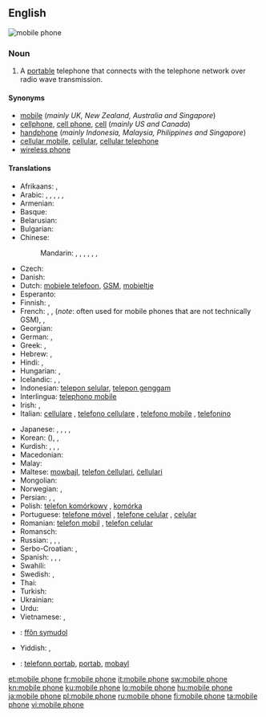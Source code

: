 ==English==
[[Image:Several mobile phones.png|thumb|mobile phone]]
{{wikipedia}}

===Noun===
{{en-noun|sg=[[mobile]] [[phone]]}}

# A [[portable]] telephone that connects with the telephone network over radio wave transmission.

====Synonyms====
* [[mobile]] (''mainly UK, New Zealand, Australia and Singapore'')
* [[cellphone]], [[cell phone]], [[cell]] (''mainly US and Canada'')
* [[handphone]] (''mainly Indonesia, Malaysia, Philippines and Singapore'')
* [[cellular mobile]], [[cellular]], [[cellular telephone]]
* [[wireless phone]]

====Translations====
{{trans-top|A portable telephone}}
* Afrikaans: {{t|af|selfoon}}, {{t|af|sellulêre telefoon}}
* Arabic: {{t|ar|جوال|m|tr=jawaal}},  {{t|ar|هاتف محمول|m|tr=haatif maHmuul}},  {{t|ar|هاتف خلوي|m|tr=haatif khalawiy}},  {{t|ar|هاتف متحرك|m|tr=haatif mutaHárrak}}, {{t|ar|هاتف النقال|m|tr=haatif al-naqqaal}},  {{t|ar|موبيل|m|tr=mubiil}}
* Armenian: {{t-|hy|բջջային հեռախոս|tr=bǰǰayin heṙaxos}}
* Basque: {{t|eu|telefono mugikor|xs=Basque}}
* Belarusian: {{t|be|мабільны тэлефон|m|tr=mabíl'ny telefón|xs=Belarusian}}
* Bulgarian: {{t-|bg|мобилен телефон|m|tr=mobílen telefón}}
* Chinese:
*: Mandarin: {{t-|cmn|手機|sc=Hani}}, {{t-|cmn|手机|tr=shǒujī|sc=Hani}}, {{qualifier|formal/technical}} {{t-|cmn|移動電話|sc=Hani}}, {{t-|cmn|移动电话|tr=yídòng diànhuà|sc=Hani}}, {{qualifier|formal/technical}} {{t-|cmn|手提電話|sc=Hani}}, {{t-|cmn|手提电话|tr=shǒutí diànhuà|sc=Hani}}, {{qualifier|slang}} {{t-|cmn|大哥大|tr=dàgēdà|sc=Hani}}
* Czech: {{t|cs|mobilní telefon|m}}
* Danish: {{t-|da|mobiltelefon|c}}
* Dutch: [[mobiele telefoon]], [[GSM]], [[mobieltje]] {{qualifier|colloquial|diminutive}}
* Esperanto: {{t|eo|posxtelefono|alt=poŝtelefono}}
* Finnish: {{t+|fi|matkapuhelin}}, {{t+|fi|kännykkä}}
* French: {{t-|fr|téléphone mobile|m}}, {{t-|fr|portable|m}}, {{t+|fr|GSM|m}} (''note'': often used for mobile phones that are not technically GSM),  {{qualifier|Canada}} {{t+|fr|cellulaire|m}},  {{t+|fr|mobile|m}} {{qualifier|colloquial}}
* Georgian: {{t|ka|მობილური|tr=mobiluri|sc=Geor}}
* German: {{t+|de|Mobiltelefon}}, {{t+|de|Handy}}
* Greek: {{t-|el|κινητό τηλέφωνο|n|tr=kinitó tiléfono|sc=Grek}}, {{qualifier|colloquial}} {{t+|el|κινητό|n|tr=kinitó|sc=Grek}} 
* Hebrew: {{t|he|פלפון}},  {{t|he|טלפון סלולרי|m|alt=טֶלֶפוֹן סֶלוּלָרי|tr=t'elefón selulari}}
* Hindi: {{t|hi|मोबाइल फ़ोन|tr=mobā'il fon|xs=Hindi}},  {{t|hi|मोबाइल|tr=mobā'il|xs=Hindi}}
* Hungarian: {{t+|hu|mobiltelefon}}, {{t|hu|mobil}}
* Icelandic: {{t+|is|farsími|m}}, {{t+|is|gemsi|m}}, {{t-|is|GSM-sími|m}}
* Indonesian: [[telepon selular]], [[telepon genggam]]
* Interlingua: [[telephono mobile]]
* Irish: {{t|ga|guthán soghluaiste|m|xs=Irish}}, {{t|ga|fón póca|m}}
* Italian: [[cellulare]] {{m}}, [[telefono cellulare]] {{m}}, [[telefono mobile]] {{m}}, [[telefonino]] {{m}}
{{trans-mid}}
* Japanese: {{t+|ja|携帯電話|tr=けいたいでんわ, keitai-denwa}},  {{t-|ja|携帯|tr=けいたい, keitai}} {{qualifier|colloquial}},  {{t|ja|セルホーン|tr=seruhōn}},  {{t|ja|セルフォン|tr=serufon}},  {{t|ja|モバイル|tr=mobairu}}
* Korean: {{t|ko|휴대 전화|tr=hyudae jeonhwa|sc=Hang}} ({{t|ko|携帶電話|sc=Hani}}), {{t|ko|휴대폰|tr=hyudaepon|sc=Hang}} {{qualifier|colloquial}},  {{t|ko|핸드폰|tr=haendeupon|sc=Hang}} {{qualifier|colloquial}}
* Kurdish: {{t+|ku|telefona destan|f}}, {{t+|ku|telefona berîkê|f}}, {{t+|ku|telefona bêtêl|f}}, {{t+|ku|telefona mobîl|f}}
* Macedonian: {{t-|mk|мобилен телефон|m|tr=móbilen telefón}}
* Malay: {{t|ms|telefon bimbit}}
* Maltese: [[mowbajl]], [[telefon ċellulari]], [[ċellulari]]
* Mongolian: {{t|mn|гар утас|tr=gar utas|sc=Cyrl|xs=Mongolian}}
* Norwegian: {{t+|no|mobiltelefon|m}}, {{t-|no|mobil|m}}
* Persian: {{t+|fa|تلفن همراه|tr=telefon-e hamrâh|xs=Persian}},  {{t|fa|تلفن موبایل|tr=telefon-e mobâyl|xs=Persian}},  {{t+|fa|موبایل|tr=mobâyl|xs=Persian}}
* Polish: [[telefon komórkowy]] {{m}}, [[komórka]] {{f}} {{qualifier|colloquial}}
* Portuguese: [[telefone móvel]] {{m}}, [[telefone celular]] {{m}}, [[celular]] {{m}}
* Romanian: [[telefon mobil]] {{n}}, [[telefon celular]] {{n}}
* Romansch: {{t|rm|telefon mobil|m}}
* Russian: {{t+|ru|мобильный телефон|m|tr=mobíl'nyj telefón}}, {{t+|ru|сотовый телефон|m|tr=sótovyj telefón}},  {{t+|ru|мобильник|m|tr=mobíl'nik}} {{qualifier|colloquial}}, {{t|ru|сотка|f|tr=sótka}} {{qualifier|colloquial}}
* Serbo-Croatian: {{t|sh|мобилни телефон|m|sc=Cyrl|xs=Serbo-Croatian}},  {{t|sh|mobilni telefon|m|xs=Serbo-Croatian}}
* Spanish: {{t-|es|teléfono móvil}}, {{t+|es|móvil|m}}, {{qualifier|Latin America}} {{t|es|celular|m}}, {{qualifier|Latin America}} {{t|es|teléfono celular|m}}
* Swahili: {{t+|sw|rununu|xs=Swahili}}
* Swedish: {{t+|sv|mobiltelefon}}, {{t+|sv|mobil}}
* Thai: {{t|th|โทรศัพท์มือถือ|tr=tohrásàp meu tĕu}}
* Turkish: {{t|tr|cep telefonu}}
* Ukrainian: {{t|uk|мобільний телефон|m|tr=mobíl'nyj telefón|xs=Ukrainian}}
* Urdu: {{t|ur|محمول|xs=Urdu}}
* Vietnamese: {{t|vi|điện thoại di động|xs=Vietnamese}},  {{t|vi|điện thoại cầm tay|xs=Vietnamese}}
* {{cy}}: [[ffôn symudol]] {{m}}
* Yiddish: {{t|yi|מאביל טעלעפאן|m|tr=mobil telefon|sc=Hebr|xs=Yiddish}},  {{t|yi|צעלקע|f|tr=tselke|sc=Hebr|xs=Yiddish}}
{{trans-bottom}}

{{checktrans-top}}
<!--added {{ttbc}}s here.-->
<!-- Check the name of the language: Kriol, Creole or what -->
* {{ttbc|rop}}: [[telefonn portab]],  [[portab]],  [[mobayl]]
{{trans-bottom}}

[[et:mobile phone]]
[[fr:mobile phone]]
[[it:mobile phone]]
[[sw:mobile phone]]
[[kn:mobile phone]]
[[ku:mobile phone]]
[[lo:mobile phone]]
[[hu:mobile phone]]
[[ja:mobile phone]]
[[pl:mobile phone]]
[[ru:mobile phone]]
[[fi:mobile phone]]
[[ta:mobile phone]]
[[vi:mobile phone]]